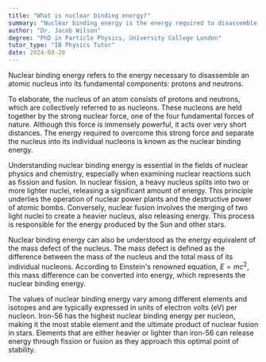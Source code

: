 ```yaml
---
title: "What is nuclear binding energy?"
summary: "Nuclear binding energy is the energy required to disassemble a nucleus of an atom into its constituent protons and neutrons."
author: "Dr. Jacob Wilson"
degree: "PhD in Particle Physics, University College London"
tutor_type: "IB Physics Tutor"
date: 2024-08-28
---
```


Nuclear binding energy refers to the energy necessary to disassemble an atomic nucleus into its fundamental components: protons and neutrons.

To elaborate, the nucleus of an atom consists of protons and neutrons, which are collectively referred to as nucleons. These nucleons are held together by the strong nuclear force, one of the four fundamental forces of nature. Although this force is immensely powerful, it acts over very short distances. The energy required to overcome this strong force and separate the nucleus into its individual nucleons is known as the nuclear binding energy.

Understanding nuclear binding energy is essential in the fields of nuclear physics and chemistry, especially when examining nuclear reactions such as fission and fusion. In nuclear fission, a heavy nucleus splits into two or more lighter nuclei, releasing a significant amount of energy. This principle underlies the operation of nuclear power plants and the destructive power of atomic bombs. Conversely, nuclear fusion involves the merging of two light nuclei to create a heavier nucleus, also releasing energy. This process is responsible for the energy produced by the Sun and other stars.

Nuclear binding energy can also be understood as the energy equivalent of the mass defect of the nucleus. The mass defect is defined as the difference between the mass of the nucleus and the total mass of its individual nucleons. According to Einstein's renowned equation, $E=mc^2$, this mass difference can be converted into energy, which represents the nuclear binding energy.

The values of nuclear binding energy vary among different elements and isotopes and are typically expressed in units of electron volts (eV) per nucleon. Iron-56 has the highest nuclear binding energy per nucleon, making it the most stable element and the ultimate product of nuclear fusion in stars. Elements that are either heavier or lighter than iron-56 can release energy through fission or fusion as they approach this optimal point of stability.
    
